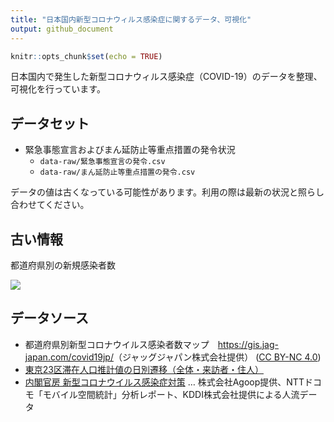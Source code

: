 ```yaml
---
title: "日本国内新型コロナウィルス感染症に関するデータ、可視化"
output: github_document
---
```


```r
knitr::opts_chunk$set(echo = TRUE)
```

日本国内で発生した新型コロナウィルス感染症（COVID-19）のデータを整理、可視化を行っています。

## データセット

- 緊急事態宣言およびまん延防止等重点措置の発令状況
    - `data-raw/緊急事態宣言の発令.csv`
    - `data-raw/まん延防止等重点措置の発令.csv`

データの値は古くなっている可能性があります。利用の際は最新の状況と照らし合わせてください。

## 古い情報

都道府県別の新規感染者数

![](figures/latest_prefecture_population_ratio.png)

## データソース

- 都道府県別新型コロナウイルス感染者数マップ　[https://gis.jag-japan.com/covid19jp/](https://gis.jag-japan.com/covid19jp/)（ジャッグジャパン株式会社提供）  ([CC BY-NC 4.0](https://creativecommons.org/licenses/by-nc/4.0/deed.ja))
- [東京23区滞在人口推計値の日別遷移（全体・来訪者・住人）](https://ds.yahoo.co.jp/report/)
- [内閣官房 新型コロナウイルス感染症対策](https://corona.go.jp) ... 株式会社Agoop提供、NTTドコモ「モバイル空間統計」分析レポート、KDDI株式会社提供による人流データ